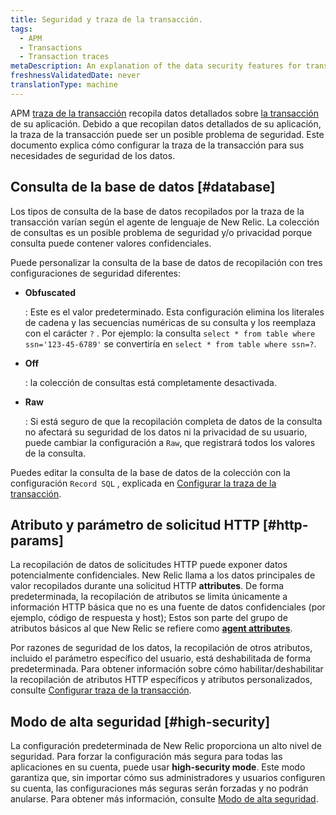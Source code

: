 ```yaml
---
title: Seguridad y traza de la transacción.
tags:
  - APM
  - Transactions
  - Transaction traces
metaDescription: An explanation of the data security features for transaction traces in APM.
freshnessValidatedDate: never
translationType: machine
---
```


APM [traza de la transacción](/docs/apm/transactions/transaction-traces/transaction-traces) recopila datos detallados sobre [la transacción](/docs/accounts-partnerships/education/getting-started-new-relic/glossary#transaction) de su aplicación. Debido a que recopilan datos detallados de su aplicación, la traza de la transacción puede ser un posible problema de seguridad. Este documento explica cómo configurar la traza de la transacción para sus necesidades de seguridad de los datos.

## Consulta de la base de datos [#database]

Los tipos de consulta de la base de datos recopilados por la traza de la transacción varían según el agente de lenguaje de New Relic. La colección de consultas es un posible problema de seguridad y/o privacidad porque consulta puede contener valores confidenciales.

Puede personalizar la consulta de la base de datos de recopilación con tres configuraciones de seguridad diferentes:

* <DNT>**Obfuscated**</DNT>

  : Este es el valor predeterminado. Esta configuración elimina los literales de cadena y las secuencias numéricas de su consulta y los reemplaza con el carácter `?` . Por ejemplo: la consulta `select * from table where ssn='123-45-6789'` se convertiría en `select * from table where ssn=?`.

* <DNT>**Off**</DNT>

  : la colección de consultas está completamente desactivada.

* <DNT>**Raw**</DNT>

  : Si está seguro de que la recopilación completa de datos de la consulta no afectará su seguridad de los datos ni la privacidad de su usuario, puede cambiar la configuración a `Raw`, que registrará todos los valores de la consulta.

Puedes editar la consulta de la base de datos de la colección con la configuración `Record SQL` , explicada en [Configurar la traza de la transacción](/docs/apm/transactions/transaction-traces/configure-transaction-traces).

## Atributo y parámetro de solicitud HTTP [#http-params]

La recopilación de datos de solicitudes HTTP puede exponer datos potencialmente confidenciales. New Relic llama a los datos principales de valor recopilados durante una solicitud HTTP <DNT>**attributes**</DNT>. De forma predeterminada, la recopilación de atributos se limita únicamente a información HTTP básica que no es una fuente de datos confidenciales (por ejemplo, código de respuesta y host); Estos son parte del grupo de atributos básicos al que New Relic se refiere como [<DNT>**agent attributes**</DNT>](/docs/agents/manage-apm-agents/agent-data/agent-attributes).

Por razones de seguridad de los datos, la recopilación de otros atributos, incluido el parámetro específico del usuario, está deshabilitada de forma predeterminada. Para obtener información sobre cómo habilitar/deshabilitar la recopilación de atributos HTTP específicos y atributos personalizados, consulte [Configurar traza de la transacción](/docs/apm/transactions/transaction-traces/configure-transaction-traces#config-attributes).

## Modo de alta seguridad [#high-security]

La configuración predeterminada de New Relic proporciona un alto nivel de seguridad. Para forzar la configuración más segura para todas las aplicaciones en su cuenta, puede usar <DNT>**high-security mode**</DNT>. Este modo garantiza que, sin importar cómo sus administradores y usuarios configuren su cuenta, las configuraciones más seguras serán forzadas y no podrán anularse. Para obtener más información, consulte [Modo de alta seguridad](/docs/agents/manage-apm-agents/configuration/high-security-mode).